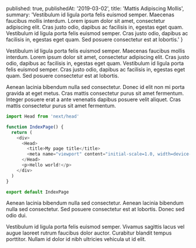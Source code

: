 
  published: true,
  publishedAt: '2019-03-02',
  title: 'Mattis Adipiscing Mollis',
  summary: 'Vestibulum id ligula porta felis euismod semper. Maecenas faucibus mollis interdum. Lorem ipsum dolor sit amet, consectetur adipiscing elit. Cras justo odio, dapibus ac facilisis in, egestas eget quam. Vestibulum id ligula porta felis euismod semper. Cras justo odio, dapibus ac facilisis in, egestas eget quam. Sed posuere consectetur est at lobortis.'
}


Vestibulum id ligula porta felis euismod semper. Maecenas faucibus mollis interdum. Lorem ipsum dolor sit amet, consectetur adipiscing elit. Cras justo odio, dapibus ac facilisis in, egestas eget quam. Vestibulum id ligula porta felis euismod semper. Cras justo odio, dapibus ac facilisis in, egestas eget quam. Sed posuere consectetur est at lobortis.

Aenean lacinia bibendum nulla sed consectetur. Donec id elit non mi porta gravida at eget metus. Cras mattis consectetur purus sit amet fermentum. Integer posuere erat a ante venenatis dapibus posuere velit aliquet. Cras mattis consectetur purus sit amet fermentum.

```js
import Head from 'next/head'

function IndexPage() {
  return (
    <div>
      <Head>
        <title>My page title</title>
        <meta name="viewport" content="initial-scale=1.0, width=device-width" />
      </Head>
      <p>Hello world!</p>
    </div>
  )
}

export default IndexPage
```

Aenean lacinia bibendum nulla sed consectetur. Aenean lacinia bibendum nulla sed consectetur. Sed posuere consectetur est at lobortis. Donec sed odio dui.

Vestibulum id ligula porta felis euismod semper. Vivamus sagittis lacus vel augue laoreet rutrum faucibus dolor auctor. Curabitur blandit tempus porttitor. Nullam id dolor id nibh ultricies vehicula ut id elit.